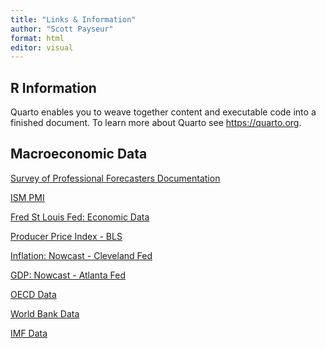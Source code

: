 ```yaml
---
title: "Links & Information"
author: "Scott Payseur"
format: html
editor: visual
---
```


## R Information

Quarto enables you to weave together content and executable code into a finished document. To learn more about Quarto see <https://quarto.org>.

## Macroeconomic Data

[Survey of Professional Forecasters Documentation](https://www.philadelphiafed.org/-/media/frbp/assets/surveys-and-data/survey-of-professional-forecasters/spf-documentation.pdf?)

[ISM PMI](https://www.ismworld.org/supply-management-news-and-reports/reports/ism-report-on-business/)

[Fred St Louis Fed: Economic Data](https://fred.stlouisfed.org/)

[Producer Price Index - BLS](https://www.bls.gov/ppi/overview.htm)

[Inflation: Nowcast - Cleveland Fed](https://www.clevelandfed.org/our-research/indicators-and-data/inflation-nowcasting.aspx)

[GDP: Nowcast - Atlanta Fed](https://www.atlantafed.org/cqer/research/gdpnow)

[OECD Data](https://data.oecd.org/)

[World Bank Data](https://data.worldbank.org/)

[IMF Data](https://data.imf.org/)

